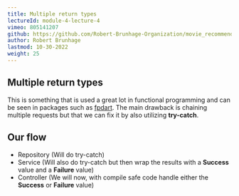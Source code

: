 ```yaml
---
title: Multiple return types
lectureId: module-4-lecture-4
vimeo: 805141207
github: https://github.com/Robert-Brunhage-Organization/movie_recommendation_app_course/commits/main
author: Robert Brunhage
lastmod: 10-30-2022
weight: 25
---
```


## Multiple return types

This is something that is used a great lot in functional programming and can be seen in packages such as [fpdart](https://pub.dev/packages/fpdart). The main drawback is chaining multiple requests but that we can fix it by also utilizing **try-catch**.

  

## Our flow

*   Repository (Will do try-catch)
*   Service (Will also do try-catch but then wrap the results with a **Success** value and a **Failure** value)
*   Controller (We will now, with compile safe code handle either the **Success** or **Failure** value)

